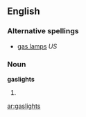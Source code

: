 ==English==

===Alternative spellings===
* [[gas lamps]] ''US''

===Noun===
'''gaslights'''

# {{UK}} {{plural of|[[gaslight]]}}

[[ar:gaslights]]